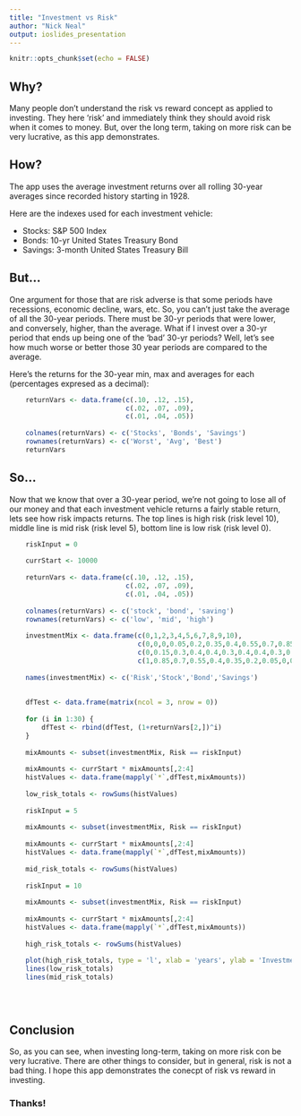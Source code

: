 ```yaml
---
title: "Investment vs Risk"
author: "Nick Neal"
output: ioslides_presentation
---
```


```r
knitr::opts_chunk$set(echo = FALSE)
```

## Why?

Many people don't understand the risk vs reward concept as applied to investing. They here 'risk' and immediately think they should avoid risk when it comes to money. But, over the long term, taking on more risk can be very lucrative, as this app demonstrates.

## How?

The app uses the average investment returns over all rolling 30-year averages since recorded history starting in 1928. 

Here are the indexes used for each investment vehicle:

 - Stocks: S&P 500 Index
 - Bonds: 10-yr United States Treasury Bond
 - Savings: 3-month United States Treasury Bill

## But...

One argument for those that are risk adverse is that some periods have recessions, economic decline, wars, etc. So, you can't just take the average of all the 30-year periods. There must be 30-yr periods that were lower, and conversely, higher, than the average. What if I invest over a 30-yr period that ends up being one of the 'bad' 30-yr periods? Well, let's see how much worse or better those 30 year periods are compared to the average.

Here's the returns for the 30-year min, max and averages for each (percentages expresed as a decimal):

```r
    returnVars <- data.frame(c(.10, .12, .15),
                             c(.02, .07, .09),
                             c(.01, .04, .05))
    
    colnames(returnVars) <- c('Stocks', 'Bonds', 'Savings')
    rownames(returnVars) <- c('Worst', 'Avg', 'Best')
    returnVars
```

## So...

Now that we know that over a 30-year period, we're not going to lose all of our money and that each investment vehicle returns a fairly stable return, lets see how risk impacts returns. The top lines is high risk (risk level 10), middle line is mid risk (risk level 5), bottom line is low risk (risk level 0). 

```r
    riskInput = 0
    
    currStart <- 10000
    
    returnVars <- data.frame(c(.10, .12, .15),
                             c(.02, .07, .09),
                             c(.01, .04, .05))
    
    colnames(returnVars) <- c('stock', 'bond', 'saving')
    rownames(returnVars) <- c('low', 'mid', 'high')
    
    investmentMix <- data.frame(c(0,1,2,3,4,5,6,7,8,9,10),
                                c(0,0,0,0.05,0.2,0.35,0.4,0.55,0.7,0.85,1),
                                c(0,0.15,0.3,0.4,0.4,0.3,0.4,0.4,0.3,0.15,0),
                                c(1,0.85,0.7,0.55,0.4,0.35,0.2,0.05,0,0,0))
    
    names(investmentMix) <- c('Risk','Stock','Bond','Savings')
    
    
    dfTest <- data.frame(matrix(ncol = 3, nrow = 0))
    
    for (i in 1:30) {
        dfTest <- rbind(dfTest, (1+returnVars[2,])^i)
    }
    
    mixAmounts <- subset(investmentMix, Risk == riskInput)
    
    mixAmounts <- currStart * mixAmounts[,2:4]
    histValues <- data.frame(mapply(`*`,dfTest,mixAmounts))
    
    low_risk_totals <- rowSums(histValues)
    
    riskInput = 5
    
    mixAmounts <- subset(investmentMix, Risk == riskInput)
    
    mixAmounts <- currStart * mixAmounts[,2:4]
    histValues <- data.frame(mapply(`*`,dfTest,mixAmounts))
    
    mid_risk_totals <- rowSums(histValues)
    
    riskInput = 10
    
    mixAmounts <- subset(investmentMix, Risk == riskInput)
    
    mixAmounts <- currStart * mixAmounts[,2:4]
    histValues <- data.frame(mapply(`*`,dfTest,mixAmounts))
    
    high_risk_totals <- rowSums(histValues)
        
    plot(high_risk_totals, type = 'l', xlab = 'years', ylab = 'Investment Value', main = 'Investment Value over 30 Years')
    lines(low_risk_totals)
    lines(mid_risk_totals)
    
    
   
```

## Conclusion

So, as you can see, when investing long-term, taking on more risk con be very lucrative. There are other things to consider, but in general, risk is not a bad thing. I hope this app demonstrates the conecpt of risk vs reward in investing.

### Thanks!
